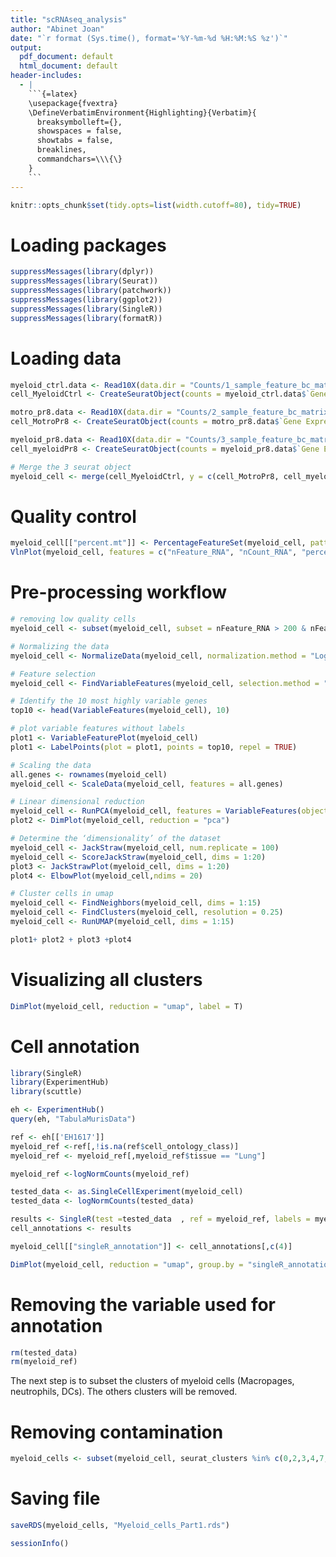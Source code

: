 ```yaml
---
title: "scRNAseq_analysis"
author: "Abinet Joan"
date: "`r format (Sys.time(), format='%Y-%m-%d %H:%M:%S %z')`"
output:
  pdf_document: default
  html_document: default
header-includes:
  - |
    ```{=latex}
    \usepackage{fvextra}
    \DefineVerbatimEnvironment{Highlighting}{Verbatim}{
      breaksymbolleft={}, 
      showspaces = false,
      showtabs = false,
      breaklines,
      commandchars=\\\{\}
    }
    ```
---
```


```r
knitr::opts_chunk$set(tidy.opts=list(width.cutoff=80), tidy=TRUE)
```

# Loading packages
```r
suppressMessages(library(dplyr))
suppressMessages(library(Seurat))
suppressMessages(library(patchwork))
suppressMessages(library(ggplot2))
suppressMessages(library(SingleR))
suppressMessages(library(formatR))
```

# Loading data
```r
myeloid_ctrl.data <- Read10X(data.dir = "Counts/1_sample_feature_bc_matrix/") # it is require to specify 10x directory
cell_MyeloidCtrl <- CreateSeuratObject(counts = myeloid_ctrl.data$`Gene Expression`, project = "cell_myeloid_ctrl", min.cells = 3, min.features = 200)

motro_pr8.data <- Read10X(data.dir = "Counts/2_sample_feature_bc_matrix/")
cell_MotroPr8 <- CreateSeuratObject(counts = motro_pr8.data$`Gene Expression`, project = "cell_Motro_Pr8", min.cells = 3, min.features = 200)

myeloid_pr8.data <- Read10X(data.dir = "Counts/3_sample_feature_bc_matrix/")
cell_myeloidPr8 <- CreateSeuratObject(counts = myeloid_pr8.data$`Gene Expression`, project = "cell_myeloidPr8", min.cells = 3, min.features = 200)

# Merge the 3 seurat object
myeloid_cell <- merge(cell_MyeloidCtrl, y = c(cell_MotroPr8, cell_myeloidPr8), add.cell.ids = c("1", "2", "3"), project = "Myeloid_cells")
```

# Quality control
```r
myeloid_cell[["percent.mt"]] <- PercentageFeatureSet(myeloid_cell, pattern = "^mt-") 
VlnPlot(myeloid_cell, features = c("nFeature_RNA", "nCount_RNA", "percent.mt"), ncol = 3, pt.size = 0.1)
```

# Pre-processing workflow
```r
# removing low quality cells
myeloid_cell <- subset(myeloid_cell, subset = nFeature_RNA > 200 & nFeature_RNA < 5000 & nCount_RNA < 20000 & percent.mt < 10) 

# Normalizing the data
myeloid_cell <- NormalizeData(myeloid_cell, normalization.method = "LogNormalize", scale.factor = 10000)

# Feature selection
myeloid_cell <- FindVariableFeatures(myeloid_cell, selection.method = "vst", nfeatures = 2000) 

# Identify the 10 most highly variable genes
top10 <- head(VariableFeatures(myeloid_cell), 10)

# plot variable features without labels
plot1 <- VariableFeaturePlot(myeloid_cell)
plot1 <- LabelPoints(plot = plot1, points = top10, repel = TRUE)

# Scaling the data
all.genes <- rownames(myeloid_cell)
myeloid_cell <- ScaleData(myeloid_cell, features = all.genes)

# Linear dimensional reduction
myeloid_cell <- RunPCA(myeloid_cell, features = VariableFeatures(object = myeloid_cell))
plot2 <- DimPlot(myeloid_cell, reduction = "pca")

# Determine the ‘dimensionality’ of the dataset
myeloid_cell <- JackStraw(myeloid_cell, num.replicate = 100)
myeloid_cell <- ScoreJackStraw(myeloid_cell, dims = 1:20)
plot3 <- JackStrawPlot(myeloid_cell, dims = 1:20)
plot4 <- ElbowPlot(myeloid_cell,ndims = 20)

# Cluster cells in umap
myeloid_cell <- FindNeighbors(myeloid_cell, dims = 1:15)
myeloid_cell <- FindClusters(myeloid_cell, resolution = 0.25)
myeloid_cell <- RunUMAP(myeloid_cell, dims = 1:15)
```

```r
plot1+ plot2 + plot3 +plot4
```
# Visualizing all clusters
```r
DimPlot(myeloid_cell, reduction = "umap", label = T)
```

# Cell annotation
```r
library(SingleR)
library(ExperimentHub)
library(scuttle)

eh <- ExperimentHub()
query(eh, "TabulaMurisData")

ref <- eh[['EH1617']]
myeloid_ref <-ref[,!is.na(ref$cell_ontology_class)]
myeloid_ref <- myeloid_ref[,myeloid_ref$tissue == "Lung"]

myeloid_ref <-logNormCounts(myeloid_ref)

tested_data <- as.SingleCellExperiment(myeloid_cell)
tested_data <- logNormCounts(tested_data)

results <- SingleR(test =tested_data  , ref = myeloid_ref, labels = myeloid_ref$cell_ontology_class)
cell_annotations <- results

myeloid_cell[["singleR_annotation"]] <- cell_annotations[,c(4)]
```

```r
DimPlot(myeloid_cell, reduction = "umap", group.by = "singleR_annotation")
```

# Removing the variable used for annotation
```r
rm(tested_data)
rm(myeloid_ref)
```

The next step is to subset the clusters of myeloid cells (Macropages, neutrophils, DCs). The others clusters will be removed.

# Removing contamination
```r
myeloid_cells <- subset(myeloid_cell, seurat_clusters %in% c(0,2,3,4,7,8,10))
```

# Saving file
```r
saveRDS(myeloid_cells, "Myeloid_cells_Part1.rds")
```

```r
sessionInfo()
```
